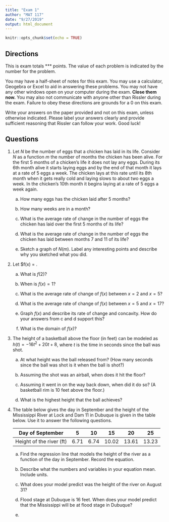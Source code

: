 ```yaml
---
title: "Exam 1"
author: "MAT 117"
date: "9/27/2019"
output: html_document
---
```


```r
knitr::opts_chunk$set(echo = TRUE)
```

## Directions

This is exam totals *** points.  The value of each problem is indicated by the number for the problem.

You may have a half-sheet of notes for this exam.  You may use a calculator, Geogebra or Excel to aid in answering these problems.  You may not have any other windows open on your computer during the exam.  **Close them now.** You may also not communicate with anyone other than Rissler during the exam.  Failure to obey these directions are grounds for a 0 on this exam.

Write your answers on the paper provided and not on this exam, unless otherwise indicated.  Please label your answers clearly and provide sufficient reasoning that Rissler can follow your work.  Good luck!


## Questions

1.  Let $N$ be the number of eggs that a chicken has laid in its life.  Consider $N$ as a function $m$ the number of months the chicken has been alive.  For the first 5 months of a chicken's life it does not lay any eggs. During its 6th month alive it starts laying eggs and by the end of that month it lays at a rate of 5 eggs a week.  The chicken lays at this rate until its 8th month when it gets really cold and laying slows to about two eggs a week.  In the chicken's 10th month it begins laying at a rate of  5 eggs a week again.

    a. How many eggs has the chicken laid after 5 months?
    
    
    b. How many weeks are in a month?
    
    
    c. What is the average rate of change in the number of eggs the chicken has laid over the first 5 months of its life?
    
    
    d. What is the average rate of change in the number of eggs the chicken has laid between months 7 and 11 of its life?
    
    e. Sketch a graph of $N(m)$. Label any interesting points and describe why you sketched what you did.
    
    
2.  Let $f(x) = \frac{4}{\sqrt(x-1)}.

    a.  What is $f(2)$?
    
    b.  When is $f(x)=1$?
    
    c.  What is the average rate of change of $f(x)$ between $x=2$ and $x=5$?
    
    d.  What is the average rate of change of $f(x)$ between $x=5$ and $x=17$?
    
    e.  Graph $f(x)$ and describe its rate of change and concavity.  How do your answers from c and d support this?
    
    f.  What is the domain of $f(x)$?
    
    
3.  The height of a basketball above the floor (in feet) can be modeled as $h(t)=-16t^2+20t+8$, where $t$ is the time in seconds since the ball was shot.

    a. At what height was the ball released from? (How many seconds since the ball was shot is it when the ball is shot?)
    
    b. Assuming the shot was an airball, when does it hit the floor?
    
    c. Assuming it went in on the way back down, when did it do so? (A basketball rim is 10 feet above the floor.)
    
    d. What is the highest height that the ball achieves?
    
    
4. The table below gives the day in September and the height of the Mississippi River at Lock and Dam 11 in Dubuque is given in the table below.  Use it to answer the following questions.

    Day of September        | 5    | 10   | 15    | 20    | 25    |
    ------------------------|------|------|-------|-------|-------|
    Height of the river (ft)| 6.71 | 6.74 | 10.02 | 13.61 | 13.23 |
    
    a. Find the regression line that models the height of the river as a function of the day in September.  Record the equation.
    
    b. Describe what the numbers and variables in your equation mean.  Include units.
    
    c. What does your model predict was the height of the river on August 31?
    
    d. Flood stage at Dubuque is 16 feet.  When does your model predict that the Mississippi will be at flood stage in Dubuque?
    
    e. 

